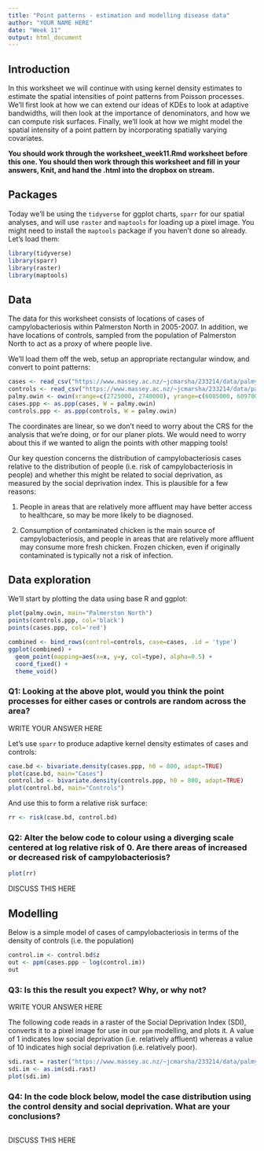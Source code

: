 ```yaml
---
title: "Point patterns - estimation and modelling disease data"
author: "YOUR NAME HERE"
date: "Week 11"
output: html_document
---
```


## Introduction

In this worksheet we will continue with using kernel density estimates to estimate the spatial intensities
of point patterns from Poisson processes. We'll first look at how we can extend our ideas of KDEs to look
at adaptive bandwidths, will then look at the importance of denominators, and how we can compute risk surfaces. Finally, we'll look at how we might model the spatial intensity of a point pattern by incorporating spatially varying covariates.

**You should work through the worksheet_week11.Rmd worksheet before this one. You should then work through this worksheet and fill in your answers, Knit, and hand the .html into the dropbox on stream.**

## Packages

Today we'll be using the `tidyverse` for ggplot charts, `sparr` for our spatial analyses, and will use `raster` and `maptools` for loading up a pixel image. You might need to install the `maptools` package if you haven't done so already. Let's load them:

```r
library(tidyverse)
library(sparr)
library(raster)
library(maptools)
```

## Data

The data for this worksheet consists of locations of cases of campylobacteriosis within Palmerston North in 2005-2007. In addition, we have locations of controls, sampled from the population of Palmerston North to act as a proxy of where people live.

We'll load them off the web, setup an appropriate rectangular window, and convert to point patterns:

```r
cases <- read_csv("https://www.massey.ac.nz/~jcmarsha/233214/data/palmy_cases.csv")
controls <- read_csv("https://www.massey.ac.nz/~jcmarsha/233214/data/palmy_controls.csv")
palmy.owin <- owin(xrange=c(2725000, 2740000), yrange=c(6085000, 6097000))
cases.ppp <- as.ppp(cases, W = palmy.owin)
controls.ppp <- as.ppp(controls, W = palmy.owin)
```

The coordinates are linear, so we don't need to worry about the CRS for the analysis that we're doing, or for our planer plots. We would need to worry about this if we wanted to align the points with other mapping tools!

Our key question concerns the distribution of campylobacteriosis cases relative to the distribution of people (i.e. risk of campylobacteriosis in people) and whether this might be related to social deprivation, as measured by the social deprivation index. This is plausible for a few reasons:

1. People in areas that are relatively more affluent may have better access to healthcare, so may be more likely to be diagnosed.

2. Consumption of contaminated chicken is the main source of campylobacteriosis, and people in areas that are relatively more affluent may consume more fresh chicken. Frozen chicken, even if originally contaminated is typically not a risk of infection.

## Data exploration

We'll start by plotting the data using base R and ggplot:

```r
plot(palmy.owin, main="Palmerston North")
points(controls.ppp, col='black')
points(cases.ppp, col='red')

combined <- bind_rows(control=controls, case=cases, .id = 'type')
ggplot(combined) +
  geom_point(mapping=aes(x=x, y=y, col=type), alpha=0.5) +
  coord_fixed() +
  theme_void()
```

### Q1: Looking at the above plot, would you think the point processes for either cases or controls are random across the area?

WRITE YOUR ANSWER HERE

Let's use `sparr` to produce adaptive kernel density estimates of cases and controls:

```r
case.bd <- bivariate.density(cases.ppp, h0 = 800, adapt=TRUE)
plot(case.bd, main="Cases")
control.bd <- bivariate.density(controls.ppp, h0 = 800, adapt=TRUE)
plot(control.bd, main="Controls")
```

And use this to form a relative risk surface:

```r
rr <- risk(case.bd, control.bd)
```

### Q2: Alter the below code to colour using a diverging scale centered at log relative risk of 0. Are there areas of increased or decreased risk of campylobacteriosis?

```r
plot(rr)
```

DISCUSS THIS HERE


## Modelling

Below is a simple model of cases of campylobacteriosis in terms of the density of controls (i.e. the population)

```r
control.im <- control.bd$z
out <- ppm(cases.ppp ~ log(control.im))
out
```

### Q3: Is this the result you expect? Why, or why not?

WRITE YOUR ANSWER HERE

The following code reads in a raster of the Social Deprivation Index (SDI), converts it to a pixel image for use in our `ppm` modelling, and plots it. A value of 1 indicates low social deprivation (i.e. relatively affluent) whereas a value of 10 indicates high social deprivation (i.e. relatively poor).

```r
sdi.rast = raster("https://www.massey.ac.nz/~jcmarsha/233214/data/palmy_SDI.tif")
sdi.im <- as.im(sdi.rast)
plot(sdi.im)
```

### Q4: In the code block below, model the case distribution using the control density and social deprivation. What are your conclusions?

```r

```

DISCUSS THIS HERE




